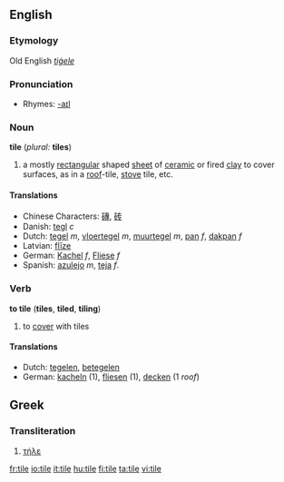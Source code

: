 ==English==
===Etymology===
Old English ''[[tiġele]]''

===Pronunciation===
*Rhymes: [[Rhymes:English:-aɪl|-aɪl]]

===Noun===
'''tile''' (''plural:'' '''tiles''')

#a mostly [[rectangular]] shaped [[sheet]] of [[ceramic]] or fired [[clay]] to cover surfaces, as in a [[roof]]-tile, [[stove]] tile, etc.

==== Translations ====
*Chinese Characters: [[磚]], [[砖]]
*Danish: [[tegl]] ''c''
*Dutch: [[tegel]] ''m'', [[vloertegel]] ''m'', [[muurtegel]] ''m'', [[pan]] ''f'', [[dakpan]] ''f''
*Latvian: [[flīze]] {{f}}
*German: [[Kachel]] ''f'', [[Fliese]] ''f''
*Spanish: [[azulejo]] ''m'', [[teja]] ''f''.

=== Verb ===
'''to tile''' ('''tiles''', '''tiled''', '''tiling''')
#to [[cover]] with tiles

==== Translations ====
*Dutch: [[tegelen]], [[betegelen]]
*German: [[kacheln]] (1), [[fliesen]] (1), [[decken]] (1 ''roof'')

==Greek==
===Transliteration===
#[[τήλε]]

[[fr:tile]]
[[io:tile]]
[[it:tile]]
[[hu:tile]]
[[fi:tile]]
[[ta:tile]]
[[vi:tile]]